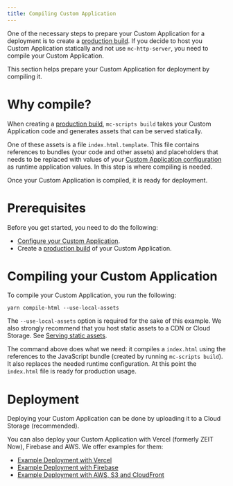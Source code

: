 ```yaml
---
title: Compiling Custom Application
---
```


One of the necessary steps to prepare your Custom Application for a deployment is to create a [production build](/deployment/production-build). If you decide to host you Custom Application statically and not use `mc-http-server`, you need to compile your Custom Application.

This section helps prepare your Custom Application for deployment by compiling it.

# Why compile?

When creating a [production build](/deployment/production-build), `mc-scripts build` takes your Custom Application code and generates assets that can be served statically.

One of these assets is a file `index.html.template`. This file contains references to bundles (your code and other assets) and placeholders that needs to be replaced with values of your [Custom Application configuration](/development/application-config) as runtime application values. In this step is where compiling is needed.

Once your Custom Application is compiled, it is ready for deployment.

# Prerequisites

Before you get started, you need to do the following:

- [Configure your Custom Application](/development/application-config).
- Create a [production build](/deployment/production-build) of your Custom Application.

# Compiling your Custom Application

To compile your Custom Application, you run the following:

```console noPromptLines="2,4-6"
yarn compile-html --use-local-assets
```

<Info>

The `--use-local-assets` option is required for the sake of this example. We also strongly recommend that you host static assets to a CDN or Cloud Storage. See [Serving static assets](/deployment/serving-static-assets).

</Info>

The command above does what we need: it compiles a `index.html` using the references to the JavaScript bundle (created by running `mc-scripts build`). It also replaces the needed runtime configuration. At this point the `index.html` file is ready for production usage.

# Deployment

Deploying your Custom Application can be done by uploading it to a Cloud Storage (recommended).

You can also deploy your Custom Application with Vercel (formerly ZEIT Now), Firebase and AWS.
We offer examples for them:

- [Example Deployment with Vercel](/deployment/example-deployment-vercel)
- [Example Deployment with Firebase](/deployment/example-deployment-firebase)
- [Example Deployment with AWS, S3 and CloudFront](/deployment/example-deployment-aws-s3-cloudfront)
